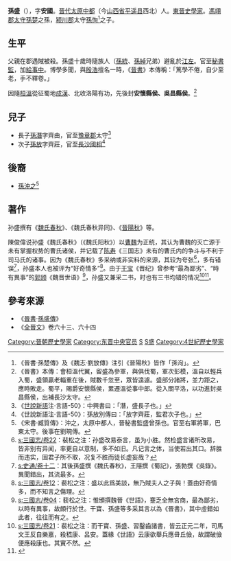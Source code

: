 {{for|东吴将军孫盛|孙盛 (三国)}}
'''孫盛'''（{{bd|302年||373年|catIdx=S}}），字'''安國'''。[[晉代|晉代]][[太原郡|太原]][[中都县_(西汉)|中都]]（今[[山西省|山西省]][[平遥县|平遥县]]西北）人。[[東晉|東晉]][[史學家|史學家]]。[[馮翊郡|馮翊郡]][[太守|太守]][[孙楚_(西晋)|孫楚]]之孫，[[颍川郡|颍川郡]]太守[[孫恂|孫恂]]<ref>《晉書·孫楚傳》及《魏志·劉放傳》注引《晉陽秋》皆作「孫洵」。</ref>之子。

==生平==
父親在郡遇賊被殺。孫盛十歲時隨族人（[[孫統|孫統]]、[[孫綽|孫綽]]兄弟）避亂於[[江左|江左]]。官至[[秘書監|秘書監]]，加[[給事中|給事中]]。博學多聞，與[[殷浩|殷浩]]擅名一時，《[[晉書|晉書]]》本傳稱：「篤學不倦，自少至老，手不釋卷。」

因隨[[桓溫|桓溫]]從征蜀地[[成漢|成漢]]、北收洛陽有功，先後封'''安懷縣侯、吳昌縣侯'''。<ref>《晉書》本傳：會桓溫代翼，留盛為參軍，與俱伐蜀，軍次彭模，溫自以輕兵入蜀，盛領贏老輜重在後，賊數千忽至，眾皆遑遽。盛部分諸將，並力距之，應時敗走。蜀平，賜爵安懷縣侯，累遷溫從事中郎。從入關平洛，以功進封吳昌縣侯，出補長沙太守。</ref>

==兒子==
*長子[[孫潛|孫潛]]字齊由，官至[[豫章郡|豫章郡]]太守<ref>《[[世說新語|世說新語]]注·言語-50》：中興書曰：「潛，盛長子也。」</ref>
*次子[[孫放|孫放]]字齊莊，官至[[長沙郡|長沙國]][[諸侯相|相]]<ref>《世說新語注·言語-50》：孫放別傳曰：「放字齊莊，監君次子也。」</ref>

==後裔==
*[[孫沖之|孫沖之]]<ref>《宋書·臧質傳》：沖之，太原中都人，晉秘書監盛曾孫也。官至右軍將軍，巴東太守。後事在劉琬傳。</ref>

==著作==
孙盛撰有《[[魏氏春秋|魏氏春秋]]》、《魏氏春秋异同》、《[[晉陽秋|晉陽秋]]》等。

陳俊偉说孙盛《魏氏春秋》（《魏氏阳秋》）以[[曹魏|曹魏]]为正统，其认为曹魏的灭亡源于未有掌握权势的曹氏诸侯，并记载了[[陈寿|陈寿]]《三国志》未有的曹氏内的争斗与不利于司马氏的诸事。因为《魏氏春秋》多采纳或非实料的来源，其较为夸张<ref>[[s:三國志/卷22|s:三國志/卷22]]：裴松之注：孙盛改易泰言，虽为小胜。然检盛言诸所改易，皆非别有异闻，率更自以意制，多不如旧。凡记言之体，当使若出其口。辞胜而违实，固君子所不取，况复不胜而徒长虚妄哉？</ref>，多有错误<ref>[[s:史通/卷十二|s:史通/卷十二]]：其後孫盛撰《魏氏春秋》，王隱撰《蜀記》，張勃撰《吳錄》。異聞錯出，其流最多。</ref>，孙盛本人也被评为“好奇情多”<ref>[[s:三國志/卷12|s:三國志/卷12]]：裴松之注：盛以此爲美談，無乃賊夫人之子與！蓋由好奇情多，而不知言之傷理。</ref>。由于[[干宝|干宝]]《晋纪》曾参考“最為鄙劣”、“時有異事”的[[郭颁|郭颁]]《魏晋世语》<ref>[[s:三國志/卷04|s:三國志/卷04]]：裴松之注：惟頒撰魏晉《世語》，蹇乏全無宮商，最為鄙劣，以時有異事，故頗行於世。干寶、孫盛等多采其言以為《晉書》，其中虛錯如此者，往往而有之。</ref>，孙盛又兼采二书，时也有三书均错的情况<ref>[[s:三國志/卷21|s:三國志/卷21]]：裴松之注：而干寶、孫盛、習鑿齒諸書，皆云正元二年，司馬文王反自樂嘉，殺嵇康、呂安。蓋緣《世語》云康欲舉兵應毌丘儉，故謂破儉便應殺康也。其實不然。</ref><ref>{{cite journal |author1=陳俊偉 |title=東晉孫盛《 魏氏春秋》 之王族歷史敘述 |journal=東海中文學報 |date=2018 |issue=35 |pages=129-162}}</ref>。

==參考來源==
*《[[晉書|晉書]]·[[s:晉書/卷082#孫盛|孫盛傳]]》
*《[[全晉文|全晉文]]》卷六十三、六十四

{{reflist}}

{{wikisource|晉陽秋}}
{{DEFAULTSORT:S}}
[[Category:晉朝歷史學家|Category:晉朝歷史學家]]
[[Category:东晋中央官员|Category:东晋中央官员]]
[[Category:平遥人|S]]
[[Category:孫姓|S盛]]
[[Category:4世紀歷史學家|Category:4世紀歷史學家]]